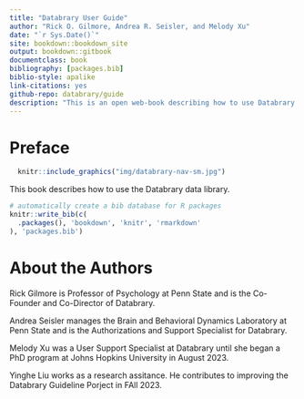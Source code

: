 ```yaml
--- 
title: "Databrary User Guide"
author: "Rick O. Gilmore, Andrea R. Seisler, and Melody Xu"
date: "`r Sys.Date()`"
site: bookdown::bookdown_site
output: bookdown::gitbook
documentclass: book
bibliography: [packages.bib]
biblio-style: apalike
link-citations: yes
github-repo: databrary/guide
description: "This is an open web-book describing how to use Databrary."
---
```


# Preface {-}

```r
  knitr::include_graphics("img/databrary-nav-sm.jpg")
```

This book describes how to use the Databrary data library.

```r
# automatically create a bib database for R packages
knitr::write_bib(c(
  .packages(), 'bookdown', 'knitr', 'rmarkdown'
), 'packages.bib')
```

# About the Authors {-}

Rick Gilmore is Professor of Psychology at Penn State and is the Co-Founder and Co-Director of Databrary.

Andrea Seisler manages the Brain and Behavioral Dynamics Laboratory at Penn State and is the Authorizations and Support Specialist for Databrary.

Melody Xu was a User Support Specialist at Databrary until she began a PhD program at Johns Hopkins University in August 2023.

Yinghe Liu works as a research assitance. He contributes to improving the Databrary Guideline Porject in FAll 2023. 
